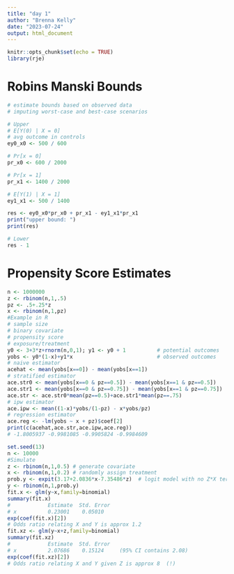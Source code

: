 ```yaml
---
title: "day 1"
author: "Brenna Kelly"
date: "2023-07-24"
output: html_document
---
```


```r
knitr::opts_chunk$set(echo = TRUE)
library(rje)
```

# Robins Manski Bounds

```r
# estimate bounds based on observed data
# imputing worst-case and best-case scenarios

# Upper
# E[Y(0) | X = 0]
# avg outcome in controls
ey0_x0 <- 500 / 600

# Pr[x = 0]
pr_x0 <- 600 / 2000

# Pr[x = 1]
pr_x1 <- 1400 / 2000

# E[Y(1) | X = 1]
ey1_x1 <- 500 / 1400

res <- ey0_x0*pr_x0 + pr_x1 - ey1_x1*pr_x1
print("upper bound: ")
print(res)

# Lower
res - 1
```


# Propensity Score Estimates

```r
n <- 1000000
z <- rbinom(n,1,.5)
pz <- .5+.25*z
x <- rbinom(n,1,pz)
#Example in R
# sample size
# binary covariate
# propensity score
# exposure/treatment
y0 <- 3+3*z+rnorm(n,0,1); y1 <- y0 + 1          # potential outcomes
yobs <- y0*(1-x)+y1*x                           # observed outcomes
# naive estimator
acehat <- mean(yobs[x==0]) - mean(yobs[x==1])
# stratified estimator
ace.str0 <- mean(yobs[x==0 & pz==0.5]) - mean(yobs[x==1 & pz==0.5])
ace.str1 <- mean(yobs[x==0 & pz==0.75]) - mean(yobs[x==1 & pz==0.75])
ace.str <- ace.str0*mean(pz==0.5)+ace.str1*mean(pz==.75)
# ipw estimator
ace.ipw <- mean((1-x)*yobs/(1-pz) - x*yobs/pz)
# regression estimator
ace.reg <- -lm(yobs ~ x + pz)$coef[2]
print(c(acehat,ace.str,ace.ipw,ace.reg))
# -1.8005937 -0.9981085 -0.9905824 -0.9984609
```


```r
set.seed(13)
n <- 10000
#Simulate
z <- rbinom(n,1,0.5) # generate covariate
x <- rbinom(n,1,0.2) # randomly assign treatment
prob.y <- expit(3.17+2.0836*x-7.35486*z)  # logit model with no Z*X term
y <- rbinom(n,1,prob.y)
fit.x <- glm(y~x,family=binomial)
summary(fit.x)
#            Estimate  Std. Error
# x          0.23001    0.05010
exp(coef(fit.x)[2])
# Odds ratio relating X and Y is approx 1.2
fit.xz <- glm(y~x+z,family=binomial)
summary(fit.xz)
#            Estimate  Std. Error
# x          2.07686    0.15124     (95% CI contains 2.08)
exp(coef(fit.xz)[2])
# Odds ratio relating X and Y given Z is approx 8  (!)
```

